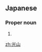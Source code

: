 ==Japanese==
{{ja-kanjitab|みつ|やま}}

===Proper noun===
{{ja-pos|proper|みつやま}}

# {{surname|lang=ja|sort=みつやま}}

[[zh:光山]]